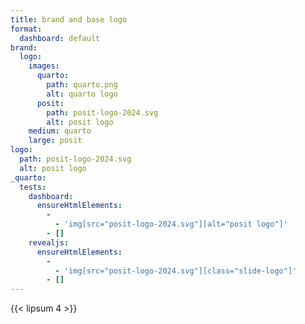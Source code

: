 ```yaml
---
title: brand and base logo
format:
  dashboard: default
brand:
  logo:
    images:
      quarto:
        path: quarto.png
        alt: quarto logo
      posit:
        path: posit-logo-2024.svg
        alt: posit logo
    medium: quarto
    large: posit
logo:
  path: posit-logo-2024.svg
  alt: posit logo
_quarto:
  tests:
    dashboard:
      ensureHtmlElements:
        -
          - 'img[src="posit-logo-2024.svg"][alt="posit logo"]'
        - []
    revealjs:
      ensureHtmlElements:
        -
          - 'img[src="posit-logo-2024.svg"][class="slide-logo"]'
        - []
---
```


{{< lipsum 4 >}}
